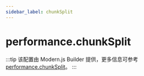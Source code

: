 ```yaml
---
sidebar_label: chunkSplit
---
```


# performance.chunkSplit

:::tip
该配置由 Modern.js Builder 提供，更多信息可参考 [performance.chunkSplit](https://modernjs.dev/builder/api/config-performance.html#performance-chunksplit)。
:::


<Main />
